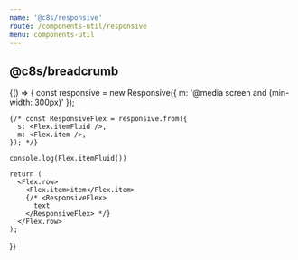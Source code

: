 ```yaml
---
name: '@c8s/responsive'
route: /components-util/responsive
menu: components-util
---
```



## @c8s/breadcrumb

<Playground>
  {() => {
    const responsive = new Responsive({
      m: '@media screen and (min-width: 300px)'
    });

    {/* const ResponsiveFlex = responsive.from({
      s: <Flex.itemFluid />,
      m: <Flex.item />,
    }); */}

    console.log(Flex.itemFluid())

    return (
      <Flex.row>
        <Flex.item>item</Flex.item>
        {/* <ResponsiveFlex>
          text
        </ResponsiveFlex> */}
      </Flex.row>
    );
  }}
</Playground>
